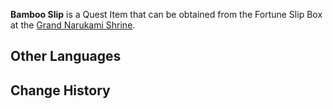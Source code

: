 {{Item Infobox
|id           = 100789
|image        = Item Bamboo Slip.png
|type         = Quest Items
|description  = A bamboo slip that was used as a marking in some unremarkable spot. Can be exchanged with Gendou Ringo of the [[Grand Narukami Shrine]] for fortune-telling [[Fortune Slip]]s.
|source1      = Found in [[Grand Narukami Shrine]]
}}
'''Bamboo Slip''' is a Quest Item that can be obtained from the Fortune Slip Box at the [[Grand Narukami Shrine]].

==Other Languages==
{{Other Languages
|default_hidden = 1
|en      = Bamboo Slip
|zhs     = 竹签
|zhs_rm  = Zhú Qiān
|zht     = 竹籤
|zht_rm  = Zhú Qiān
|ja      = みくじ竹
|ja_rm   = Mikuji-dake
|ko      = 죽첨
|ko_rm   = Jukcheom
|es      = Palillo de la fortuna
|fr      = Bâtonnet en bambou
|ru      = Гадальная палочка
|th      = Bamboo Slip
|vi      = Thẻ Trúc
|de      = Bambusstäbchen
|id      = Stik Bambu
|pt      = Rolinho de Bambu
|tr      = Bambu Çubuk
|it      = Bastoncino di bambù
}}

==Change History==
{{Change History|2.0}}